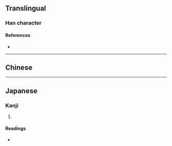 {{character info}}
==Translingual==

===Han character===
{{Han char|rn=32|rad=土|as=07|sn=10|four=|canj=GAMJ|ids=⿰土旱}}

====References====
* {{Han ref|kx=0229.130|dkj=05101|dj=0465.040|hdz=10443.170|uh=57BE|ud=22462}}

----

==Chinese==
{{zh-see|岸|v}}

----

==Japanese==

===Kanji===
{{ja-kanji|grade=|rs=土07}}

# {{rfdef|ja|sort=土07}}

====Readings====
* {{ja-readings|on=[[かん]] (kan), [[がん]] (gan)|kun=}}